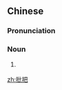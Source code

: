 ==Chinese==
{{zh-forms}}

===Pronunciation===
{{zh-pron
|m=pípá
|cat=n
}}

===Noun===
{{zh-noun}}

# {{lb|zh|obsolete}} {{zh-alt-form|枇杷}}

[[zh:批把]]